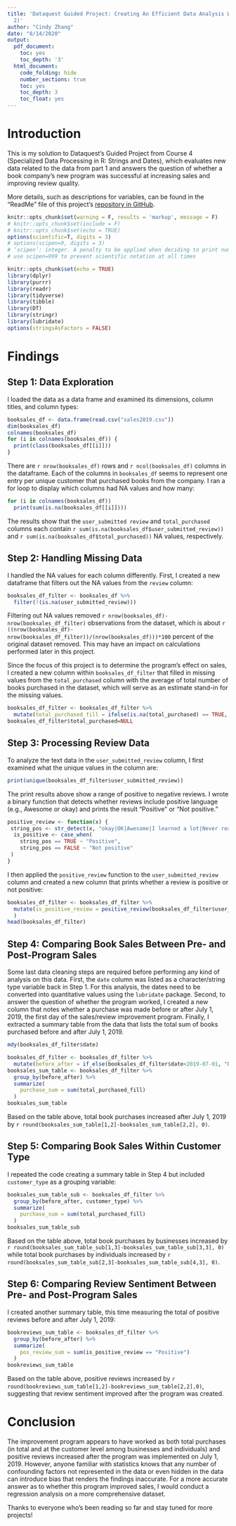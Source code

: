 ---
title: 'Dataquest Guided Project: Creating An Efficient Data Analysis Workflow (part
  2)'
author: "Cindy Zhang"
date: "8/14/2020"
output: 
  pdf_document:
    toc: yes
    toc_depth: '3'
  html_document:
    code_folding: hide
    number_sections: true
    toc: yes
    toc_depth: 3
    toc_float: yes
---

# Introduction

This is my solution to Dataquest's Guided Project from Course 4 (Specialized Data Processing in R: Strings and Dates), which evaluates new data related to the data from part 1 and answers the question of whether a book company's new program was successful at increasing sales and improving review quality. 

More details, such as descriptions for variables, can be found in the "ReadMe" file of this project's [repository in GitHub](https://github.com/chundychang/DQ-booksales-project).

```{r setup, include=FALSE}
knitr::opts_chunk$set(warning = F, results = 'markup', message = F)
# knitr::opts_chunk$set(include = F)
# knitr::opts_chunk$set(echo = TRUE)
options(scientific=T, digits = 3) 
# options(scipen=9, digits = 3) 
# ‘scipen’: integer. A penalty to be applied when deciding to print numeric values in fixed or exponential notation.  Positive values bias towards fixed and negative towards scientific notation: fixed notation will be preferred unless it is more than ‘scipen’ digits wider.
# use scipen=999 to prevent scientific notation at all times
```

```{r pkg, include=FALSE}
knitr::opts_chunk$set(echo = TRUE)
library(dplyr)
library(purrr)
library(readr)
library(tidyverse)
library(tibble)
library(DT)
library(stringr)
library(lubridate)
options(stringsAsFactors = FALSE)
```

# Findings

## Step 1: Data Exploration

I loaded the data as a data frame and examined its dimensions, column titles, and column types:

```{r step1_data}
booksales_df <- data.frame(read.csv("sales2019.csv"))
dim(booksales_df)
colnames(booksales_df)
for (i in colnames(booksales_df)) {
  print(class(booksales_df[[i]]))
}
```
There are `r nrow(booksales_df)` rows and `r ncol(booksales_df)` columns in the dataframe. Each of the columns in `booksales_df` seems to represent one entry per unique customer that purchased books from the company. I ran a for loop to display which columns had NA values and how many:

```{r step1_na}
for (i in colnames(booksales_df))
  print(sum(is.na(booksales_df[[i]])))
```

The results show that the `user_submitted review` and `total_purchased` columns each contain `r sum(is.na(booksales_df$user_submitted_review))` and `r sum(is.na(booksales_df$total_purchased))` NA values, respectively. 

## Step 2: Handling Missing Data

I handled the NA values for each column differently. First, I created a new dataframe that filters out the NA values from the `review` column:

```{r step2_reviewNA}
booksales_df_filter <- booksales_df %>%
  filter(!(is.na(user_submitted_review)))
```

Filtering out NA values removed `r nrow(booksales_df)-nrow(booksales_df_filter)` observations from the dataset, which is about `r ((nrow(booksales_df)-nrow(booksales_df_filter))/(nrow(booksales_df)))*100` percent of the original dataset removed. This may have an impact on calculations performed later in this project.

Since the focus of this project is to determine the program's effect on sales, I created a new column within `booksales_df_filter` that filled in missing values from the `total_purchased` column with the average of total number of books purchased in the dataset, which will serve as an estimate stand-in for the missing values.

```{r step2_purchaseNA}
booksales_df_filter <- booksales_df_filter %>%
  mutate(total_purchased_fill = ifelse(is.na(total_purchased) == TRUE, mean(total_purchased, na.rm=TRUE), total_purchased))
booksales_df_filter$total_purchased=NULL
```

## Step 3: Processing Review Data

To analyze the text data in the `user_submitted_review` column, I first examined what the unique values in the column are:

```{r step3_unique}
print(unique(booksales_df_filter$user_submitted_review))
```
The print results above show a range of positive to negative reviews. I wrote a binary function that detects whether reviews include positive language (e.g., Awesome or okay) and prints the result "Positive" or "Not positive."

```{r step3_function}
positive_review <- function(x) {
 string_pos <- str_detect(x, "okay|OK|Awesome|I learned a lot|Never read a better book")
  is_positive <- case_when(
    string_pos == TRUE ~ "Positive",
    string_pos == FALSE ~ "Not positive"
 )
}
```

I then applied the `positive_review` function to the `user_submitted_review` column and created a new column that prints whether a review is positive or not positive:

```{r step3_mutate}
booksales_df_filter <- booksales_df_filter %>%
  mutate(is_positive_review = positive_review(booksales_df_filter$user_submitted_review)
  )
head(booksales_df_filter)
```

## Step 4: Comparing Book Sales Between Pre- and Post-Program Sales

Some last data cleaning steps are required before performing any kind of analysis on this data. First, the `date` column was listed as a character/string type variable back in Step 1. For this analysis, the dates need to be converted into quantitative values using the `lubridate` package. Second, to answer the question of whether the program worked, I created a new column that notes whether a purchase was made before or after July 1, 2019, the first day of the sales/review improvement program. Finally, I extracted a summary table from the data that lists the total sum of books purchased before and after July 1, 2019.

```{r step4_lubridate, results='hide'}
mdy(booksales_df_filter$date)
```

```{r step4_mutate}
booksales_df_filter <- booksales_df_filter %>%
  mutate(before_after = if_else(booksales_df_filter$date<2019-07-01, "Before", "After"))
booksales_sum_table <- booksales_df_filter %>%
  group_by(before_after) %>%
  summarize(
    purchase_sum = sum(total_purchased_fill)
  )
booksales_sum_table
```

Based on the table above, total book purchases increased after July 1, 2019 by `r round(booksales_sum_table[1,2]-booksales_sum_table[2,2], 0)`.

## Step 5: Comparing Book Sales Within Customer Type

I repeated the code creating a summary table in Step 4 but included `customer_type` as a grouping variable:

```{r step5}
booksales_sum_table_sub <- booksales_df_filter %>%
  group_by(before_after, customer_type) %>%
  summarize(
    purchase_sum = sum(total_purchased_fill)
  )
booksales_sum_table_sub
```

Based on the table above, total book purchases by businesses increased by `r round(booksales_sum_table_sub[1,3]-booksales_sum_table_sub[3,3], 0)` while total book purchases by individuals increased by `r round(booksales_sum_table_sub[2,3]-booksales_sum_table_sub[4,3], 0)`.

## Step 6: Comparing Review Sentiment Between Pre- and Post-Program Sales

I created another summary table, this time measuring the total of positive reviews before and after July 1, 2019:

```{r step6}
bookreviews_sum_table <- booksales_df_filter %>%
  group_by(before_after) %>%
  summarize(
    pos_review_sum = sum(is_positive_review == "Positive")
  )
bookreviews_sum_table
```

Based on the table above, positive reviews increased by `r round(bookreviews_sum_table[1,2]-bookreviews_sum_table[2,2],0)`, suggesting that review sentiment improved after the program was created.

# Conclusion

The improvement program appears to have worked as both total purchases (in total and at the customer level among businesses and individuals) and positive reviews increased after the program was implemented on July 1, 2019. However, anyone familiar with statistics knows that any number of confounding factors not represented in the data or even hidden in the data can introduce bias that renders the findings inaccurate. For a more accurate answer as to whether this program improved sales, I would conduct a regression analysis on a more comprehensive dataset.

Thanks to everyone who's been reading so far and stay tuned for more projects!
